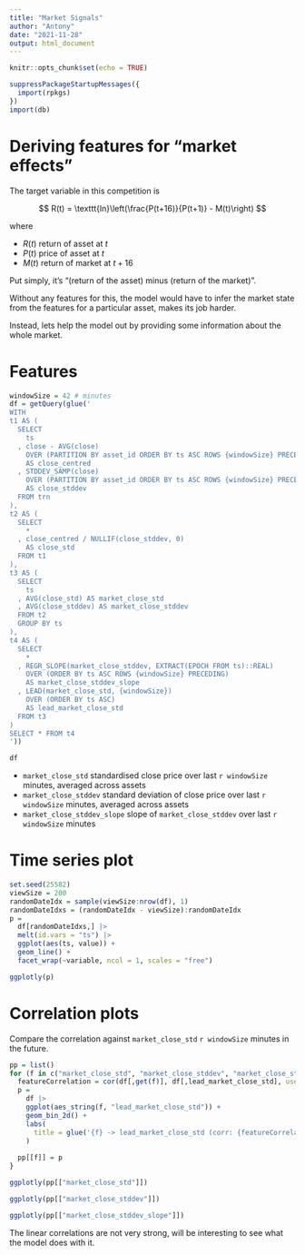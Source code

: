 ```yaml
---
title: "Market Signals"
author: "Antony"
date: "2021-11-28"
output: html_document
---
```


```r
knitr::opts_chunk$set(echo = TRUE)
```

```r
suppressPackageStartupMessages({
  import(rpkgs)
})
import(db)
```

# Deriving features for "market effects"

The target variable in this competition is

$$
R(t) = \texttt{ln}\left(\frac{P(t+16)}{P(t+1)} - M(t)\right)
$$

where

* $R(t)$ return of asset at $t$
* $P(t)$ price of asset at $t$
* $M(t)$ return of market at $t+16$

Put simply, it's "(return of the asset) minus (return of the market)".

Without any features for this, the model would have to infer the market state
from the features for a particular asset, makes its job harder.

Instead, lets help the model out by providing some information about the whole market.

# Features

```r
windowSize = 42 # minutes
df = getQuery(glue('
WITH
t1 AS (
  SELECT
    ts
  , close - AVG(close)
    OVER (PARTITION BY asset_id ORDER BY ts ASC ROWS {windowSize} PRECEDING)
    AS close_centred
  , STDDEV_SAMP(close)
    OVER (PARTITION BY asset_id ORDER BY ts ASC ROWS {windowSize} PRECEDING)
    AS close_stddev
  FROM trn
),
t2 AS (
  SELECT
    *
  , close_centred / NULLIF(close_stddev, 0)
    AS close_std
  FROM t1
),
t3 AS (
  SELECT
    ts
  , AVG(close_std) AS market_close_std
  , AVG(close_stddev) AS market_close_stddev
  FROM t2
  GROUP BY ts
),
t4 AS (
  SELECT
    *
  , REGR_SLOPE(market_close_stddev, EXTRACT(EPOCH FROM ts)::REAL)
    OVER (ORDER BY ts ASC ROWS {windowSize} PRECEDING)
    AS market_close_stddev_slope
  , LEAD(market_close_std, {windowSize})
    OVER (ORDER BY ts ASC)
    AS lead_market_close_std
  FROM t3
)
SELECT * FROM t4
'))

df
```

* `market_close_std` standardised close price over last `r windowSize` minutes, averaged across assets
* `market_close_stddev` standard deviation of close price over last `r windowSize` minutes, averaged across assets
* `market_close_stddev_slope` slope of `market_close_stddev` over last `r windowSize` minutes

# Time series plot

```r
set.seed(25582)
viewSize = 200
randomDateIdx = sample(viewSize:nrow(df), 1)
randomDateIdxs = (randomDateIdx - viewSize):randomDateIdx
p =
  df[randomDateIdxs,] |>
  melt(id.vars = "ts") |>
  ggplot(aes(ts, value)) +
  geom_line() +
  facet_wrap(~variable, ncol = 1, scales = "free")

ggplotly(p)
```

# Correlation plots

Compare the correlation against `market_close_std` `r windowSize` minutes in the future.

```r
pp = list()
for (f in c("market_close_std", "market_close_stddev", "market_close_stddev_slope")) {
  featureCorrelation = cor(df[,get(f)], df[,lead_market_close_std], use = "complete.obs")
  p =
    df |>
    ggplot(aes_string(f, "lead_market_close_std")) +
    geom_bin_2d() +
    labs(
      title = glue('{f} -> lead_market_close_std (corr: {featureCorrelation})')
    )
  
  pp[[f]] = p
}
```

```r
ggplotly(pp[["market_close_std"]])
```

```r
ggplotly(pp[["market_close_stddev"]])
```

```r
ggplotly(pp[["market_close_stddev_slope"]])
```

The linear correlations are not very strong, will be interesting to see what the model does with it.
